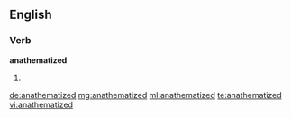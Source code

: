 ==English==

===Verb===
'''anathematized'''

# {{past of|anathematize}}

[[de:anathematized]]
[[mg:anathematized]]
[[ml:anathematized]]
[[te:anathematized]]
[[vi:anathematized]]